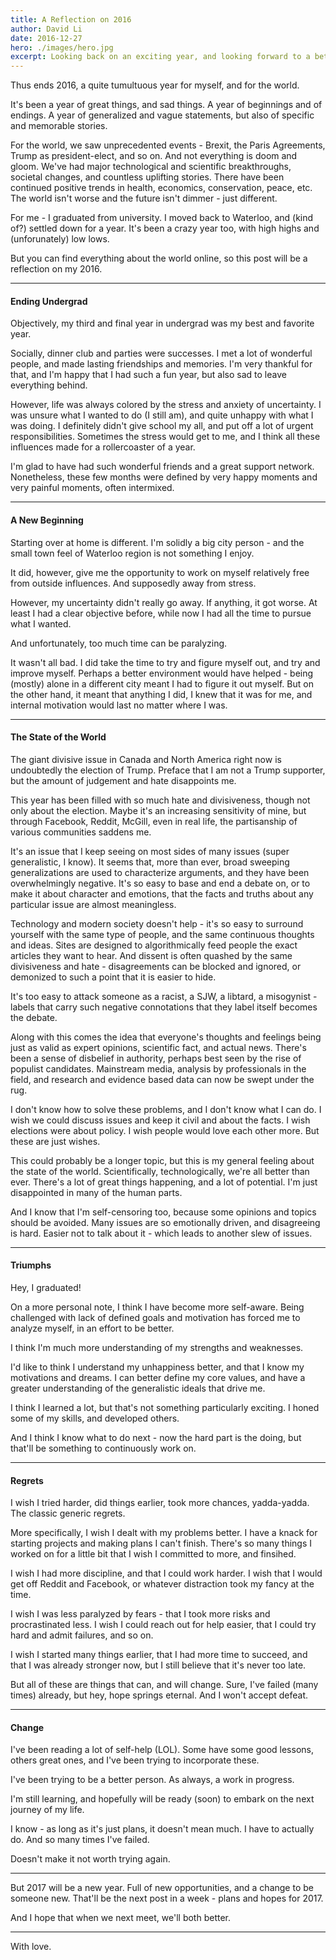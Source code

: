 ```yaml
---
title: A Reflection on 2016
author: David Li
date: 2016-12-27
hero: ./images/hero.jpg
excerpt: Looking back on an exciting year, and looking forward to a better one.
---
```


Thus ends 2016, a quite tumultuous year for myself, and for the world.

It's been a year of great things, and sad things. A year of beginnings and of endings. A year of generalized and vague statements, but also of specific and memorable stories.

For the world, we saw unprecedented events - Brexit, the Paris Agreements, Trump as president-elect, and so on. And not everything is doom and gloom. We've had major technological and scientific breakthroughs, societal changes, and countless uplifting stories. There have been continued positive trends in health, economics, conservation, peace, etc. The world isn't worse and the future isn't dimmer - just different.

For me - I graduated from university. I moved back to Waterloo, and (kind of?) settled down for a year. It's been a crazy year too, with high highs and (unforunately) low lows.

But you can find everything about the world online, so this post will be a reflection on my 2016.

---

#### Ending Undergrad

Objectively, my third and final year in undergrad was my best and favorite year.

Socially, dinner club and parties were successes. I met a lot of wonderful people, and made lasting friendships and memories. I'm very thankful for that, and I'm happy that I had such a fun year, but also sad to leave everything behind.

However, life was always colored by the stress and anxiety of uncertainty. I was unsure what I wanted to do (I still am), and quite unhappy with what I was doing. I definitely didn't give school my all, and put off a lot of urgent responsibilities. Sometimes the stress would get to me, and I think all these influences made for a rollercoaster of a year.

I'm glad to have had such wonderful friends and a great support network. Nonetheless, these few months were defined by very happy moments and very painful moments, often intermixed.

---

#### A New Beginning

Starting over at home is different. I'm solidly a big city person - and the small town feel of Waterloo region is not something I enjoy.

It did, however, give me the opportunity to work on myself relatively free from outside influences. And supposedly away from stress.

However, my uncertainty didn't really go away. If anything, it got worse. At least I had a clear objective before, while now I had all the time to pursue what I wanted.

And unfortunately, too much time can be paralyzing.

It wasn't all bad. I did take the time to try and figure myself out, and try and improve myself. Perhaps a better environment would have helped - being (mostly) alone in a different city meant I had to figure it out myself. But on the other hand, it meant that anything I did, I knew that it was for me, and internal motivation would last no matter where I was.

---

#### The State of the World

The giant divisive issue in Canada and North America right now is undoubtedly the election of Trump. Preface that I am not a Trump supporter, but the amount of judgement and hate disappoints me.

This year has been filled with so much hate and divisiveness, though not only about the election. Maybe it's an increasing sensitivity of mine, but through Facebook, Reddit, McGill, even in real life, the partisanship of various communities saddens me.

It's an issue that I keep seeing on most sides of many issues (super generalistic, I know). It seems that, more than ever, broad sweeping generalizations are used to characterize arguments, and they have been overwhelmingly negative. It's so easy to base and end a debate on, or to make it about character and emotions, that the facts and truths about any particular issue are almost meaningless.

Technology and modern society doesn't help - it's so easy to surround yourself with the same type of people, and the same continuous thoughts and ideas. Sites are designed to algorithmically feed people the exact articles they want to hear. And dissent is often quashed by the same divisiveness and hate - disagreements can be blocked and ignored, or demonized to such a point that it is easier to hide.

It's too easy to attack someone as a racist, a SJW, a libtard, a misogynist - labels that carry such negative connotations that they label itself becomes the debate.

Along with this comes the idea that everyone's thoughts and feelings being just as valid as expert opinions, scientific fact, and actual news. There's been a sense of disbelief in authority, perhaps best seen by the rise of populist candidates. Mainstream media, analysis by professionals in the field, and research and evidence based data can now be swept under the rug.

I don't know how to solve these problems, and I don't know what I can do. I wish we could discuss issues and keep it civil and about the facts. I wish elections were about policy. I wish people would love each other more. But these are just wishes.

This could probably be a longer topic, but this is my general feeling about the state of the world. Scientifically, technologically, we're all better than ever. There's a lot of great things happening, and a lot of potential. I'm just disappointed in many of the human parts.

And I know that I'm self-censoring too, because some opinions and topics should be avoided. Many issues are so emotionally driven, and disagreeing is hard. Easier not to talk about it - which leads to another slew of issues.

---

#### Triumphs

Hey, I graduated!

On a more personal note, I think I have become more self-aware. Being challenged with lack of defined goals and motivation has forced me to analyze myself, in an effort to be better.

I think I'm much more understanding of my strengths and weaknesses.

I'd like to think I understand my unhappiness better, and that I know my motivations and dreams. I can better define my core values, and have a greater understanding of the generalistic ideals that drive me.

I think I learned a lot, but that's not something particularly exciting. I honed some of my skills, and developed others.

And I think I know what to do next - now the hard part is the doing, but that'll be something to continuously work on.

---

#### Regrets

I wish I tried harder, did things earlier, took more chances, yadda-yadda. The classic generic regrets.

More specifically, I wish I dealt with my problems better. I have a knack for starting projects and making plans I can't finish. There's so many things I worked on for a little bit that I wish I committed to more, and finsihed.

I wish I had more discipline, and that I could work harder. I wish that I would get off Reddit and Facebook, or whatever distraction took my fancy at the time.

I wish I was less paralyzed by fears - that I took more risks and procrastinated less. I wish I could reach out for help easier, that I could try hard and admit failures, and so on.

I wish I started many things earlier, that I had more time to succeed, and that I was already stronger now, but I still believe that it's never too late.

But all of these are things that can, and will change. Sure, I've failed (many times) already, but hey, hope springs eternal. And I won't accept defeat.

---

#### Change

I've been reading a lot of self-help (LOL). Some have some good lessons, others great ones, and I've been trying to incorporate these.

I've been trying to be a better person. As always, a work in progress.

I'm still learning, and hopefully will be ready (soon) to embark on the next journey of my life.

I know - as long as it's just plans, it doesn't mean much. I have to actually do. And so many times I've failed.

Doesn't make it not worth trying again.

---

But 2017 will be a new year. Full of new opportunities, and a change to be someone new. That'll be the next post in a week - plans and hopes for 2017.

And I hope that when we next meet, we'll both better.

---

With love.
